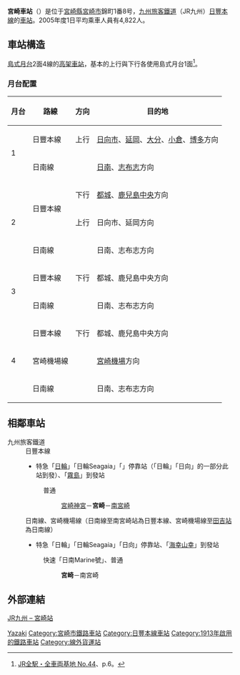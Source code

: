 {{NoteTA |G1=Railway |G2=Transport
|1=zh-hans:宮崎站; zh-hk:宮崎站; zh-tw:宮崎車站}}
{{日本車站資訊
|公司色= #f00
|文字色 = #fff
|站名 = 宮崎站
|圖片 = Miyazaki Station 20170319.jpg
|pxl= 300px
|圖片說明= 西口
|日文原名= 宮崎
|平假名= みやざき
|羅馬拼音= Miyazaki
|電報略號=ミサ
|所在地 = {{JPN}}[[宮崎縣|宮崎縣]][[宮崎市|宮崎市]]錦町1番8號<ref name="zeneki44-24">[[#zeneki44|JR全駅・全車両基地 No.44]]、p.24。</ref>
|啟用年月日= 1913年（[[大正|大正]]2年）12月15日<ref name="zeneki44-24"/>
|車站構造 = [[高架車站|高架車站]]<ref name="zeneki44-24"/>
|月台配置 = 2面4線<ref name="zeneki44-24"/>
|廢站年月日=
|乘客人數 = 4,781
|統計年度= 2014年
|起點站 = [[小倉站_(福岡縣)|小倉]]
|備註= 直營站<br/>設有[[綠窗口|綠窗口]]<ref name="zeneki44-24"/>
|adjacent = {{Adjacent stations|system=九州旅客鐵道
|line1=日豐本線|left1=宮崎神宮|right1=南宮崎|note-left1=2.5km|note-mid1=距離[[小倉站_(福岡縣)|小倉]]339.9km|note-right1=2.6km
|line2=日南線|right2=南宮崎|note-mid2=距離宮崎0.0km|note-right2=2.6km
|line3=宮崎機場線|through-left3=[[日豐本線|日豐本線]]|right3=南宮崎|note-mid3=距離宮崎0.0km|note-right3=2.6km}}
}}
'''宮崎車站'''（{{jpn|j=宮崎駅|kyu=宮崎驛|hg=みやざきえき|rm=Miyazaki eki|f=y}}）是位于[[宮崎縣|宮崎縣]][[宮崎市|宮崎市]]錦町1番8号，[[九州旅客鐵道|九州旅客鐵道]]（JR九州）[[日豐本線|日豐本線]]的[[鐵路車站|車站]]。2005年度1日平均乘車人員有4,822人。

== 車站構造 ==
[[島式月台|島式月台]]2面4線的[[高架車站|高架車站]]，基本的上行與下行各使用島式月台1面<ref name="zeneki44-6">[[#zeneki44|JR全駅・全車両基地 No.44]]、p.6。</ref>。
=== 月台配置 ===
{| rules="rows" class="wikitable"
!月台<!-- 事業者側による呼称 --->!!路線!!方向!!目的地
|-
!rowspan=2|1
|{{Color|red|■}}日豐本線
|上行
|[[日向市站|日向市]]、[[延岡站|延岡]]、[[大分站|大分]]、[[小倉站_(福岡縣)|小倉]]、[[博多站|博多]]方向
|-
|{{Color|red|■}}日南線
|
|[[日南車站_(日本)|日南]]、[[志布志站|志布志]]方向
|-
!rowspan=3|2
|rowspan=2|{{Color|red|■}}日豐本線
|下行
|[[都城站|都城]]、[[鹿兒島中央站|鹿兒島中央]]方向
|-
|上行
|日向市、延岡方向
|-
|{{Color|red|■}}日南線
|
|日南、志布志方向
|-
!rowspan=2|3
|{{Color|red|■}}日豐本線
|下行
|都城、鹿兒島中央方向
|-
|{{Color|red|■}}日南線
|
|日南、志布志方向
|-
!rowspan=3|4
|{{Color|red|■}}日豐本線
|下行
|都城、鹿兒島中央方向
|-
|{{Color|red|■}}宮崎機場線
|
|[[宮崎機場站|宮崎機場]]方向
|-
|{{Color|red|■}}日南線
|
|日南、志布志方向
|}
== 相鄰車站 ==
; 九州旅客鐵道
: 日豐本線
:* 特急「[[日輪號、日向號列車|日輪]]」「日輪Seagaia」「{{link-ja|日向號列車|ひゅうが (列車)|日向}}」停靠站（「日輪」「日向」的一部分此站到發）、「[[霧島號列車|霧島]]」到發站
:: {{color|black|■}}普通
::: [[宮崎神宮站|宮崎神宮]]－'''宮崎'''－[[南宮崎站|南宮崎]]
: 日南線、宮崎機場線（日南線至南宮崎站為日豐本線、宮崎機場線至[[田吉站|田吉站]]為日南線）
:* 特急「日輪」「日輪Seagaia」「日向」停靠站、「[[海幸山幸號列車|海幸山幸]]」到發站
:: {{color|gold|■}}快速「日南Marine號」、{{color|black|■}}普通
::: '''宮崎'''－南宮崎

== 外部連結 ==
[http://www.jrkyushu.co.jp/railway/station/1191904_1601.html JR九州 – 宮崎站]{{Wayback|url=http://www.jrkyushu.co.jp/railway/station/1191904_1601.html |date=20191019151210 }}{{ja}}

{{日豐本線2}}
{{日豐本線3}}
{{日南線}}
{{DEFAULTSORT:Miyazaki}}
[[Category:日本鐵路車站_Mi|Yazaki]]
[[Category:宮崎市鐵路車站|Category:宮崎市鐵路車站]]
[[Category:日豐本線車站|Category:日豐本線車站]]
[[Category:1913年啟用的鐵路車站|Category:1913年啟用的鐵路車站]]
[[Category:線外貨運站|Category:線外貨運站]]